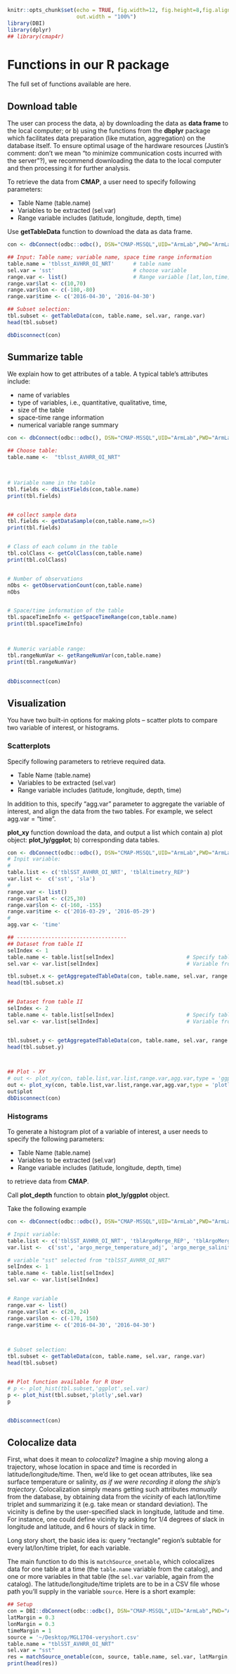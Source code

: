 ```r
knitr::opts_chunk$set(echo = TRUE, fig.width=12, fig.height=8,fig.align = "center",
                      out.width = "100%")
library(DBI)
library(dplyr)
## library(cmap4r)
```

# Functions in our R package

The full set of functions available are here.

## Download table

The user can process the data, a) by downloading the data as **data frame** to
the local computer; or b) using the functions from the **dbplyr** package which
facilitates data preparation (like mutation, aggregation) on the database
itself. To ensure optimal usage of the hardware resources (Justin's comment:
don't we mean "to minimize communication costs incurred with the server"?), we
recommend downloading the data to the local computer and then processing it for
further analysis.

To retrieve the data from **CMAP**, a user need to specify following parameters:

+ Table Name (table.name)
+ Variables to be extracted (sel.var)
+ Range variable includes (latitude, longitude, depth, time)

Use **getTableData** function to download the data as data frame. 


```r
con <- dbConnect(odbc::odbc(), DSN="CMAP-MSSQL",UID="ArmLab",PWD="ArmLab2018")

## Input: Table name; variable name, space time range information
table.name = 'tblsst_AVHRR_OI_NRT'      # table name
sel.var = 'sst'                         # choose variable 
range.var <- list()                     # Range variable [lat,lon,time]
range.var$lat <- c(10,70)
range.var$lon <- c(-180,-80)
range.var$time <- c('2016-04-30', '2016-04-30')

## Subset selection:
tbl.subset <- getTableData(con, table.name, sel.var, range.var)
head(tbl.subset)

dbDisconnect(con)
```


## Summarize table

We explain how to get attributes of a table. A typical table's attributes include:

+ name of variables 
+ type of variables, i.e., quantitative, qualitative, time, 
+ size of the table
+ space-time range information
+ numerical variable range summary


```r
con <- dbConnect(odbc::odbc(), DSN="CMAP-MSSQL",UID="ArmLab",PWD="ArmLab2018")

## Choose table:
table.name <-  "tblsst_AVHRR_OI_NRT"


  
# Variable name in the table
tbl.fields <- dbListFields(con,table.name)
print(tbl.fields)


## collect sample data 
tbl.fields <- getDataSample(con,table.name,n=5)
print(tbl.fields) 


# Class of each column in the table
tbl.colClass <- getColClass(con,table.name)
print(tbl.colClass)


# Number of observations
nObs <- getObservationCount(con,table.name)
nObs


# Space/time information of the table
tbl.spaceTimeInfo <- getSpaceTimeRange(con,table.name)
print(tbl.spaceTimeInfo)



# Numeric variable range:
tbl.rangeNumVar <- getRangeNumVar(con,table.name)
print(tbl.rangeNumVar)
  

dbDisconnect(con)
```


## Visualization

You have two built-in options for making plots -- scatter plots to compare two
variable of interest, or histograms.

### Scatterplots
Specify following parameters to retrieve required data.

+ Table Name (table.name)
+ Variables to be extracted (sel.var)
+ Range variable includes (latitude, longitude, depth, time)


In addition to this, specify “agg.var” parameter to aggregate the variable of interest, and align the data from the two tables. For example, we select agg.var = "time". 

<!-- In addition to this, specify aggregate variable. For example, we select agg.var = "time". We use this variable to allign the data from the two table downloaded from the CMAP.  -->


**plot_xy** function download the data, and output a list which contain a) plot object: **plot_ly/ggplot**; b) corresponding data tables. 




```r
con <- dbConnect(odbc::odbc(), DSN="CMAP-MSSQL",UID="ArmLab",PWD="ArmLab2018")
# Inpit variable:
# 
table.list <- c('tblSST_AVHRR_OI_NRT', 'tblAltimetry_REP') 
var.list <-  c('sst', 'sla')  
#
range.var <- list()
range.var$lat <- c(25,30)
range.var$lon <- c(-160, -155)
range.var$time <- c('2016-03-29', '2016-05-29')
#
agg.var <- 'time' 

## -----------------------------------
## Dataset from table II
selIndex <- 1
table.name <- table.list[selIndex]                       # Specify table name I
sel.var <- var.list[selIndex]                            # Variable from table name I  

tbl.subset.x <- getAggregatedTableData(con, table.name, sel.var, range.var, agg.var)
head(tbl.subset.x)


## Dataset from table II
selIndex <- 2
table.name <- table.list[selIndex]                       # Specify table name II
sel.var <- var.list[selIndex]                            # Variable from table name II


tbl.subset.y <- getAggregatedTableData(con, table.name, sel.var, range.var, agg.var)
head(tbl.subset.y)



## Plot - XY
# out <- plot_xy(con, table.list,var.list,range.var,agg.var,type = 'ggplot')
out <- plot_xy(con, table.list,var.list,range.var,agg.var,type = 'plotly')
out$plot
dbDisconnect(con)
```

### Histograms 

To generate a histogram plot of a variable of interest, a user needs to specify the following parameters: 

+ Table Name (table.name)
+ Variables to be extracted (sel.var)
+ Range variable includes (latitude, longitude, depth, time)

to retrieve data from **CMAP**. 

Call **plot_depth** function to obtain **plot_ly/ggplot** object. 

Take the following example

```r
con <- dbConnect(odbc::odbc(), DSN="CMAP-MSSQL",UID="ArmLab",PWD="ArmLab2018")

# Inpit variable:
table.list <- c('tblSST_AVHRR_OI_NRT', 'tblArgoMerge_REP', 'tblArgoMerge_REP') 
var.list <-  c('sst', 'argo_merge_temperature_adj', 'argo_merge_salinity_adj')  

# variable "sst" selected from "tblSST_AVHRR_OI_NRT"
selIndex <- 1
table.name <- table.list[selIndex]
sel.var <- var.list[selIndex]   


# Range variable
range.var <- list()
range.var$lat <- c(20, 24)
range.var$lon <- c(-170, 150)
range.var$time <- c('2016-04-30', '2016-04-30')



# Subset selection:
tbl.subset <- getTableData(con, table.name, sel.var, range.var)
head(tbl.subset)


## Plot function available for R User
# p <- plot_hist(tbl.subset,'ggplot',sel.var)
p <- plot_hist(tbl.subset,'plotly',sel.var)
p


dbDisconnect(con)
```












## Colocalize data

First, what does it mean to *colocalize*? Imagine a ship moving along a
trajectory, whose location in space and time is recorded in
latitude/longitude/time. Then, we'd like to get ocean attributes, like sea
surface temperature or salinity, *as if we were recording it along the ship's
trajectory*. Colocalization simply means getting such attributes *manually* from
the database, by obtaining data from the *vicinity* of each lat/lon/time triplet
and summarizing it (e.g. take mean or standard deviation). The vicinity is
define by the user-specified slack in longitude, latitude and time. For
instance, one could define vicinity by asking for 1/4 degrees of slack in
longitude and latitude, and 6 hours of slack in time.

Long story short, the basic idea is: query "rectangle" region's subtable for
every lat/lon/time triplet, for each variable.

The main function to do this is `matchSource_onetable`, which colocalizes data
for one table at a time (the `table.name` variable from the catalog), and one or
more variables in that table (the `sel.var` variable, again from the
catalog). The latitude/longitude/time triplets are to be in a CSV file whose
path you'll supply in the variable `source`. Here is a short example:

```r
## Setup 
con = DBI::dbConnect(odbc::odbc(), DSN="CMAP-MSSQL",UID="ArmLab",PWD="ArmLab2018")
latMargin = 0.3
lonMargin = 0.3
timeMargin = 1
source = '~/Desktop/MGL1704-veryshort.csv'
table.name = "tblSST_AVHRR_OI_NRT"
sel.var = "sst"
res = matchSource_onetable(con, source, table.name, sel.var, latMargin, lonMargin, timeMargin)
print(head(res))
```

